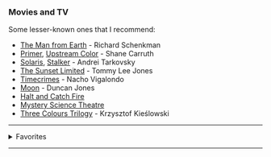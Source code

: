 <SEO title="Movies" />

### Movies and TV

Some lesser-known ones that I recommend:

- [The Man from Earth](https://www.imdb.com/title/tt0756683/) - Richard Schenkman
- [Primer](https://www.imdb.com/title/tt0390384/), [Upstream Color](https://www.imdb.com/title/tt2084989/) - Shane Carruth
- [Solaris](https://www.imdb.com/title/tt0069293/), [Stalker](https://www.imdb.com/title/tt0079944/) - Andrei Tarkovsky
- [The Sunset Limited](https://www.imdb.com/title/tt1510938/) - Tommy Lee Jones
- [Timecrimes](https://www.imdb.com/title/tt0480669/) - Nacho Vigalondo
- [Moon](https://www.imdb.com/title/tt1182345/) - Duncan Jones
- [Halt and Catch Fire](https://www.imdb.com/title/tt2543312/)
- [Mystery Science Theatre](https://www.imdb.com/title/tt0094517/)
- [Three Colours Trilogy](https://en.wikipedia.org/wiki/Three_Colours_trilogy) - Krzysztof Kieślowski

---

<details>
  <summary>Favorites</summary>
  (Curated from over 800 titles I've watched)
  <ul>
    Directors/
    <li>Christopher Nolan</li>
    <li>Quentin Tarantino</li>
    <br />
    Anime/
    <li>Fullmetal Alchemist</li>
    <li>Fullmetal Alchemist: Brotherhood</li>
    <li>Death Note</li>
    <li>Steins;Gate</li>
    <li>Demon Slayer</li>
    <li>Attack on Titan</li>
    <li>One Piece</li>
    <li>Berserk</li>
    <li>One Punch Man</li>
    <li>Naruto</li>
    <li>Cowboy Bebop</li>
    <li>Castlevania</li>
    <li>Erased</li>
    <li>Hunter x Hunter</li>
    <br />
    Movie Series/
    <li>Back to the Future</li>
    <li>Star Wars</li>
    <li>Star Trek</li>
    <li>Harry Potter</li>
    <li>The Matrix</li>
    <li>The Dark Knight</li>
    <li>Indiana Jones</li>
    <li>Frankenstein</li>
    <li>X-Men</li>
    <li>Avengers</li>
    <li>The Bourne</li>
    <li>Men in Black</li>
    <li>Monty Python</li>
    <br />
    TV-Series/
    <li>Star Trek</li>
    <li>Doctor Who (1963-1989)</li>
    <li>The Hitchhiker's Guide to the Galaxy (1981)</li>
    <li>Futurama</li>
    <li>The Simpsons</li>
    <li>Mr. Robot</li>
    <li>The Expanse</li>
    <li>Firefly</li>
    <li>STARGᐰTE</li>
    <li>Battlestar Galactica</li>
    <li>Love, Death & Robots</li>
    <li>Silicon Valley</li>
    <li>Black Mirror</li>
    <li>Rick and Morty</li>
    <li>BoJack Horseman</li>
    <li>Archer</li>
    <li>Breaking Bad</li>
    <li>Lucifer</li>
    <li>The IT Crowd</li>
    <li>The Big Bang Theory</li>
    <li>Marco Polo</li>
    <li>The Witcher</li>
    <li>Peaky Blinders</li>
    <li>Dark</li>
    <br />
    Movies/
    <li>Pirates of Silicon Valley</li>
    <li>Interstellar</li>
    <li>Memento</li>
    <li>Inception</li>
    <li>Shutter Island</li>
    <li>Fight Club</li>
    <li>The Butterfly Effect</li>
    <li>A Beautiful Mind</li>
    <li>Mulholand Drive</li>
    <li>Dead Poets Society</li>
    <li>Good Will Hunting</li>
    <li>Office Space</li>
    <li>The Imitation Game</li>
    <li>Ex Machina</li>
    <li>The Intouchables</li>
    <li>Donnie Darko</li>
    <li>The Good, the Bad and the Ugly</li>
    <li>12 Angry Men</li>
    <li>The Shawshank Redemption</li>
    <li>The Martian</li>
    <li>The Breakfast Club</li>
    <li>Se7en</li>
    <li>Requiem for a Dream</li>
    <li>Naked (1993)</li>
    <li>Predestination</li>
    <li>Shaun of the Dead</li>
    <li>Hot Fuzz</li>
    <li>Zombieland</li>
  </ul>
</details>

---
